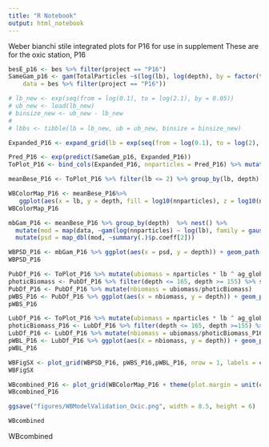 ```yaml
---
title: "R Notebook"
output: html_notebook
---
```

Weber bianchi stile integrated plots for P16 for use in supplement
These are for the oxic station, P16

```r
besE_p16 <- bes %>% filter(project == "P16")
SameGam_p16 <- gam(TotalParticles ~s(log(lb), log(depth), by = factor(time)), offset = log(vol * binsize), family = nb(),
    data = bes %>% filter(project == "P16"))

# lb_new <- exp(seq(from = log(0.1), to = log(2.1), by = 0.05))
# ub_new <- lead(lb_new)
# binsize_new <- ub_new - lb_new
# 
# lbbs <- tibble(lb = lb_new, ub = ub_new, binsize = binsize_new)

Expanded_P16 <- expand_grid(lb = exp(seq(from = log(0.1), to = log(2), by = 0.05)), depth = seq(from = 20, to = 2000, by = 20), time = as.factor(unique(besE_p16$time))) %>% left_join(lbbs, by = "lb")

Pred_P16 <- exp(predict(SameGam_p16, Expanded_P16))
ToPlot_P16 <- bind_cols(Expanded_P16, nnparticles = Pred_P16) %>% mutate(time = as.character(time)) %>% mutate(nparticles = nnparticles * binsize)
```

```r
meanBese_P16 <- ToPlot_P16 %>% filter(lb <= 2) %>% group_by(lb, depth) %>% summarize(nparticles = mean(nparticles), nnparticles = mean(nnparticles))

WBColorMap_P16 <- meanBese_P16%>%
   ggplot(aes(x = lb, y = depth, fill = log10(nnparticles), z = log10(nnparticles))) + geom_tile() + scale_fill_viridis_c(name = "log10(number density \n (normalized))") + scale_y_reverse() + scale_x_log10() + geom_contour(color = "black") + geom_hline(yintercept = 200, color = "darkgreen") 
WBColorMap_P16
```

```r
mbGam_P16 <- meanBese_P16 %>% group_by(depth)  %>% nest() %>%
  mutate(mod = map(data, ~gam(log(nnparticles) ~ log(lb), family = gaussian(), data = .))) %>% 
  mutate(psd = map_dbl(mod, ~summary(.)$p.coeff[2]))
```

```r
WBPSD_P16 <- mbGam_P16 %>% ggplot(aes(x = psd, y = depth)) + geom_path() + scale_y_reverse() + geom_hline(yintercept = 200, color = "darkgreen") 
WBPSD_P16
```

```r
PubDf_P16 <- ToPlot_P16 %>% mutate(ubiomass = nparticles * lb ^ ag_global) %>% filter(lb < 0.5) %>% group_by(time, depth) %>% summarize(ubiomass = sum(ubiomass)) %>% ungroup %>% group_by(depth)  %>% summarise(ubiomass = mean(ubiomass))
photicBiomass <- PubDf_P16 %>% filter(depth <= 165, depth >= 155) %>% summarize(ubiomass = mean(ubiomass)) %>% pull(ubiomass)
PubDf_P16 <- PubDf_P16 %>% mutate(nbiomass = ubiomass/photicBiomass)
pWBS_P16 <- PubDf_P16 %>% ggplot(aes(x = nbiomass, y = depth)) + geom_path() + scale_y_reverse() + scale_x_continuous(limits = c(0,1.2)) + geom_hline(yintercept = 200, color = "darkgreen") + geom_vline(xintercept = 1, color = "gray50") + geom_vline(xintercept = 0, color = "gray50")  + labs( x = "<500 μm particle mass (norm.)")
pWBS_P16
```

```r
LubDf_P16 <- ToPlot_P16 %>% mutate(ubiomass = nparticles * lb ^ ag_global) %>% filter(lb >= 0.5) %>% group_by(time, depth) %>% summarize(ubiomass = sum(ubiomass)) %>% ungroup %>% group_by(depth)  %>% summarise(ubiomass = mean(ubiomass))
photicBiomass_P16 <- LubDf_P16 %>% filter(depth <= 165, depth >=155) %>% summarize(ubiomass = mean(ubiomass)) %>% pull(ubiomass)
LubDf_P16 <- LubDf_P16 %>% mutate(nbiomass = ubiomass/photicBiomass_P16)
pWBL_P16 <- LubDf_P16 %>% ggplot(aes(x = nbiomass, y = depth)) + geom_path() + scale_y_reverse() + scale_x_continuous(limits = c(0,1)) + geom_hline(yintercept = 200, color = "darkgreen") + labs( x = "≥500 μm particle mass (norm.)") + geom_vline(xintercept = 1, color = "gray50") + geom_vline(xintercept = 0, color = "gray50") 
pWBL_P16
```

```r
WBFigSX <- plot_grid(WBPSD_P16, pWBS_P16,pWBL_P16, nrow = 1, labels = c("B", "C", "D"))
WBFigSX
```

```r
WBcombined_P16 <- plot_grid(WBColorMap_P16 + theme(plot.margin = unit(c(0,3,0, 3), "cm")), WBFigSX, ncol = 1, labels = c("A", ""))
WBcombined_P16
```

```r
ggsave("figures/WBModelValidation_Oxic.png", width = 8.5, height = 6)
```

```r
WBcombined
```
WBcombined